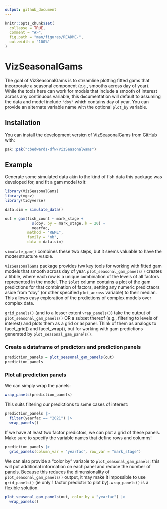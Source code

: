 ```yaml
---
output: github_document
---
```


<!-- README.md is generated from README.Rmd. Please edit that file -->

```r
knitr::opts_chunk$set(
  collapse = TRUE,
  comment = "#>",
  fig.path = "man/figures/README-",
  out.width = "100%"
)
```

# VizSeasonalGams

<!-- badges: start -->
<!-- badges: end -->

The goal of VizSeasonalGams is to streamline plotting fitted gams that incorporate a seasonal component (e.g., smooths across day of year). While the tools here can work for models that include a smooth of interest across any continuous variable, this documentation will default to assuming the data and model include `"doy"` which contains day of year. You can provide an alternate variable name with the optional `plot_by` variable.

## Installation

You can install the development version of VizSeasonalGams from [GitHub](https://github.com/) with:

``` r
pak::pak("cbedwards-dfw/VizSeasonalGams")
```

## Example

Generate some simulated data akin to the kind of fish data this package was developed for, and fit a gam model to it:

```r
library(VizSeasonalGams)
library(mgcv)
library(tidyverse)

data.sim = simulate_data()

out = gam(fish_count ~ mark_stage +
            s(doy, by = mark_stage, k = 20) + 
            yearfac,
          method = "REML",
          family = "nb",
          data = data.sim)
```

`simulate_gam()` combines these two steps, but it seems valuable to have the model structure visible.

`VizSeasonalGams` package provides two key tools for working with fitted gam models that smooth across day of year. `plot_seasonal_gam_panels()` creates a tibble, where each row
is a unique combination of the levels of all factors represented in the model. The
`$plot` column contains a plot of the gam predictions for that combination of factors, setting any numeric predictaors aside from "doy" (or other specified `plot_across` variable) to their median. This allows easy exploration of the predictions of complex models over complex data.

`grid_panels()` (and to a lesser extent `wrap_panels()`) take the output of `plot_seasonal_gam_panels()` OR a subset thereof (e.g., filtering to levels of interest) and plots them as a grid or as panel. Think of them as analogs to facet_grid() and facet_wrap(), but for working with gam predictions generated by `plot_seasonal_gam_panels()`. 

### Create a dataframe of predictors and prediction panels
```r
prediction_panels = plot_seasonal_gam_panels(out)
prediction_panels
```

### Plot all prediction panels

We can simply wrap the panels:
```r
wrap_panels(prediction_panels)
```

This suits filtering our predictions to some cases of interest:

```r
prediction_panels |> 
  filter(yearfac == "2021") |> 
  wrap_panels()
```

If we have at least two factor predictors, we can plot a grid of these panels. Make sure to specify the variable names that define rows and columns!

```r
prediction_panels |> 
  grid_panels(column_var = "yearfac", row_var = "mark_stage")
```

We can also provide a "color by" variable to `plot_seasonal_gam_panels`; this will put additional information on each panel and reduce the number of panels. Because this reduces the dimensionality of `plot_seasonal_gam_panels()` output, it may make it impossible to use `grid_panels()` (ie only 1 factor predictor to plot by). `wrap_panels()` is a flexible solution.

```r
plot_seasonal_gam_panels(out, color_by = "yearfac") |> 
  wrap_panels()
```



